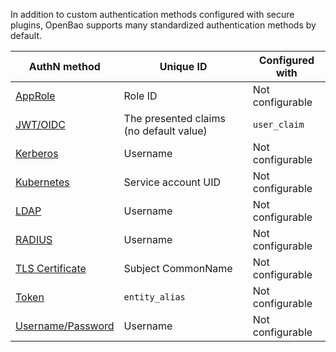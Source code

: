 In addition to custom authentication methods configured with secure plugins,
OpenBao supports many standardized authentication methods by default. 

| AuthN method                                                            | Unique ID                                    | Configured with
| ----------------------------------------------------------------------- | -------------------------------------------- | ----------------
| [AppRole](/vault/api-docs/auth/approle#create-update-approle)           | Role ID                                      | Not configurable
| [JWT/OIDC](/vault/api-docs/auth/jwt#create-role)                        | The presented claims (no default value)      | `user_claim`
| [Kerberos](/vault/docs/auth/kerberos)                                   | Username                                     | Not configurable
| [Kubernetes](/vault/api-docs/auth/kubernetes#create-role)               | Service account UID                          | Not configurable
| [LDAP](/vault/docs/auth/ldap)                                           | Username                                     | Not configurable
| [RADIUS](/vault/docs/auth/radius)                                       | Username                                     | Not configurable
| [TLS Certificate](/vault/api-docs/auth/cert#create-ca-certificate-role) | Subject CommonName                           | Not configurable
| [Token](/vault/docs/auth/token)                                         | `entity_alias`                               | Not configurable
| [Username/Password](/vault/api-docs/auth/userpass#create-update-user)   | Username                                     | Not configurable
